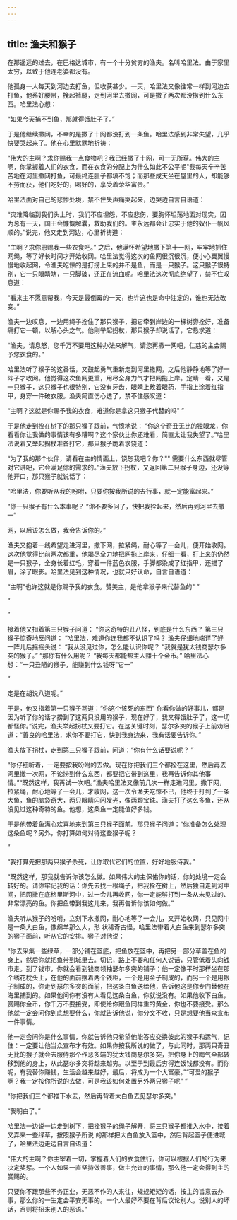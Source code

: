 ```yaml
---
---
---
```

title: 渔夫和猴子
---



在那遥远的过去，在巴格达城市，有一个十分贫穷的渔夫。名叫哈里法。由于家里太穷，以致于他连老婆都没有。

他孤身一人每天到河边去打鱼，但收获甚少。一天，哈里法又像往常一样到河边去打鱼，他系好腰带，挽起裤腿，走到河里去撒网，可是撒了两次都没捞到什么东西。哈里法心想：

“如果今天捕不到鱼，那就得饿肚子了。”

于是他继续撒网，不幸的是撒了十网都没打到一条鱼。哈里法感到非常失望，几乎快要哭起来了。他在心里默默地祈祷：

“伟大的主啊？求你赐我一点食物吧？我已经撒了十网，可一无所获。伟大的主啊，你掌握着人们的衣食，而在衣食的分配上为什么如此不公平呢"我每天辛辛苦苦地在河里撒网打鱼，可最终连肚子都填不饱；而那些成天坐在屋里的人，却能够不劳而获，他们吃好的，喝好的，享受着荣华富贵。”

哈里法面对自己的悲惨处境，禁不住失声痛哭起来，边哭边自言自语道：

“灾难降临到我们头上时，我们不应埋怨，不应悲伤，要胸怀坦荡地面对现实，因为总有一天，国王会慷慨解囊，救助我们的。主永远都会让忠实于他的奴仆一帆风顺的。”说完，他又走到河边，心里祈祷道：



“主啊？求你恩赐我一些衣食吧。”
之后，他满怀希望地撒下第十一网，牢牢地抓住网绳，等了好长时间才开始收网。哈里法觉得这次的鱼网很沉很沉，便小心翼翼慢慢地收起网，令渔夫吃惊的是打捞上来的并不是鱼，而是一只猴子。这只猴子很特别，它一只眼睛瞎，一只脚破，还正在流血呢。哈里法这次彻底绝望了，禁不住叹息道：

“看来主不愿意帮我，今天是最倒霉的一天，也许这也是命中注定的，谁也无法改变。”

渔夫一边叹息，一边用绳子拴住了那只猴子，把它牵到岸边的一棵树旁拴好，准备痛打它一顿，以解心头之气。他刚举起拐杖，那只猴子却说话了，它恳求道：

“渔夫，请息怒，您千万不要用这种办法来解气，请您再撒一网吧，仁慈的主会赐予您衣食的。”

哈里法听了猴子的这番话，又鼓起勇气重新走到河里撒网，之后他静静地等了好一阵子才收网。他觉得这次鱼网更重，用尽全身力气才把网拖上岸。定睛一看，又是一只猴子，这只猴子也很特别，它没有牙齿，眼睛上敷着眼药，手指上涂着红指甲，身穿一件破衣服。渔夫简直伤心透了，禁不住感叹道：

“主啊？这就是你赐予我的衣食，难道你是拿这只猴子代替的吗"
”

于是他走到拴在树下的那只猴子跟前，气愤地说：
“你这个奇丑无比的独眼龙，你看看你让我做的事情该有多糟啊？这个家伙比你还难看，简直太让我失望了。”哈里法说着又举起拐杖准备打它，那只猴子跪着求饶道：

“为了我的那个伙伴，请看在主的情面上，饶恕我吧？你？""
需要什么东西就尽管对它讲吧，它会满足你的需求的。”渔夫放下拐杖，又返回第二只猴子身边，还没等他开口，那只猴子就说话了：

“哈里法，你要听从我的吩咐，只要你按我所说的去行事，就一定能富起来。”

“你一只猴子有什么本事呢？
“你不要多问了，快把我拴起来，然后再到河里去撒一”

网，以后该怎么做，我会告诉你的。”

渔夫又抱着一线希望走进河里，撒下网，拉紧绳，耐心等了一会儿，便开始收网。这次他觉得比前两次都重，他竭尽全力地把网拖上岸来，仔细一看，打上来的仍然是一只猴子，全身长着红毛，穿着一件蓝色衣服，手脚都染成了红指甲，还描了眉，涂了眼影。哈里法见到这种情况，也就只好认命，自言自语道：

“主啊"也许这就是你赐予我的衣食。赞美主，是他拿猴子来代替鱼的"
”

”

”

接着他又指着第三只猴子问道：
“你这奇特的丑八怪，到底是什么东西？
第三只猴子惊奇地反问道：
“哈里法，难道你连我都不认识了吗？
渔夫仔细地端详了好一阵儿后摇摇头说：
“我从没见过你，怎么能认识你呢？
“我就是犹太钱商瑟尔多突的猴子。”
“那你有什么用呢？
“我每天都能帮主人赚十个金币。”
哈里法心想：“一只丑陋的猴子，能赚到什么钱呀"它一”

”

定是在胡说八道呢。”

于是，他又指着第一只猴子骂道：“你这个该死的东西"
你看你做的好事儿，都是因为听了你的话才捞到了这两只没用的猴子，现在好了，我又得饿肚子了，这一切都怪你。”说完，渔夫举起拐杖又要打它。在这关键时刻，瑟尔多突的猴子上前劝阻道：“善良的哈里法，求你不要打它，快到我身边来，我有话要告诉你。”

渔夫放下拐杖，走到第三只猴子跟前，问道：“你有什么话要说呢？
”

“你仔细听着，一定要按我吩咐的去做。现在你把我们三个都拴在这里，然后再去河里撒一次网，不论捞到什么东西，都要把它带到这里，我再告诉你其他事情。”“既然这样，我再试一次吧。”渔夫哈里法又像前几次一样走进河里，撒下网，拉紧绳，耐心地等了一会儿，才收网，这一次令渔夫吃惊不已，他终于打到了一条大鱼，鱼的脑袋奇大，两只眼睛闪闪发光，像两颗宝珠。渔夫打了这么多鱼，还从没见过这种奇特的鱼。他想，这条鱼一定能值好多钱。

于是他带着鱼满心欢喜地来到第三只猴子面前。那只猴子问道：“你准备怎么处理这条鱼呢？另外，你打算如何对待这些猴子呢？

”

“我打算先把那两只猴子杀死，让你取代它们的位置，好好地服侍我。”

“既然这样，那我就告诉你该怎么做。如果伟大的主保佑你的话，你的处境一定会转好的。请你牢记我的话：你先去找一根绳子，把我拴在树上，然后独自走到河中间，把网撒在底格里斯河中，过一会儿再收网，你一定能够打到一条从未见过的、非常漂亮的鱼。你把鱼带到我这儿来，我再告诉你该如何做。”

渔夫听从猴子的吩咐，立刻下水撒网，耐心地等了一会儿，又开始收网，只见网中是一条大白鱼，像绵羊那么大，形
状稀奇古怪，哈里法带着大白鱼来到瑟尔多突的猴子面前，听从它的安排。猴子对他说：

“你去采集一些绿草，一部分铺在篮底，把鱼放在篮中，再把另一部分草盖在鱼的身上，然后你就把鱼带到城里去。切记，路上不要和任何人说话，只管低着头向钱市走。到了钱市，你就会看到钱商领袖瑟尔多突的铺子；他一定像平时那样坐在那个绣花枕头上，在他的面前摆着两个钱柜，一个是用金子制成的，而另一个是用银子制成的，你走到瑟尔多突的面前，把这条白鱼送给他，告诉他这是你专门替他在海里捕到的。如果他问你有没有人看见这条白鱼，你就说没有。如果他收下白鱼，赏赐你金币，你千万不要接受，即使给你跟鱼同样重的黄金，你也不要接受。那么他就一定会问你到底想要什么，你就告诉他说，你分文不收，只是想要他当众宣布一件事情。

他一定会问你是什么事情，你就告诉他只希望他能答应交换彼此的猴子和运气，记住：一定要让他当众宣布才有效。如果你按我所说的做了，与此同时，那两只奇丑无比的猴子就会去服侍那个作恶多端的犹太钱商瑟尔多突，把你身上的晦气全部转移到他的身上，从此瑟尔多突将越来越穷。以至于到最后穷得连饭钱都没有。而你呢，有我替你赚钱，生活会越来越好，最后，将成为一个大富豪。”“可爱的猴子啊？我一定按你所说的去做，可是我该如何处置另外两只猴子呢"
”

“你把我们三个都推下水去，然后再背着大白鱼去见瑟尔多突。”

“我明白了。”

哈里法一边说一边走到树下，把拴猴子的绳子解开，将三只猴子都推入水中，接着又弄来一些绿草，按照猴子所说
的那样把大白鱼放入篮中，然后背起篮子便进城了，哈里法边走边自言自语道：

“伟大的主啊？你主宰着一切，掌握着人们的衣食住行，你可以根据人们的行为来决定奖惩。一个人如果一直坚持做善事，做主允许的事情，那么他一定会得到主的赏赐的。

只要你不跟那些不务正业，无恶不作的人来往，规规矩矩的话，按主的旨意去办事，那么你的一生定会平安无事的。一个人最好不要在背后议论别人，说别人的坏话，否则将招来别人的恶语。”
